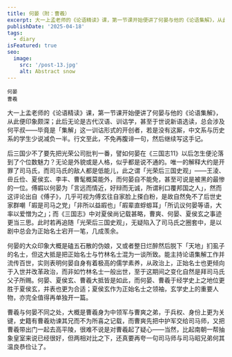 ```yaml
---
title: 何晏（附：曹羲）
excerpt: 大一上孟老师的《论语精读》课，第一节课开始便讲了何晏与他的《论语集解》，从此便印象颇深；此后无论是古代汉语、训诂学，甚至于世说新语选读，总会涉及何平叔——毕竟是「集解」这一训诂形式的开创者，若是没有这厮，中文系与历史系的学生少说减负一半。行文至此，不免再腹诽一句，然后继续写这手记。
publishDate: '2025-04-18'
tags:
  - diary
isFeatured: true
seo:
  image:
    src: '/post-13.jpg'
    alt: Abstract snow
---
```



<div class="flex justify-evenly sm:flex-row flex-col">
  <div class="flex flex-col items-center">
    <RadarChart client:load data={[48, 40, 15, 80, 97]} maxValues={[100, 100, 100, 100, 100]} labels={['统御', '气运', '武勇', '智略', '魅力']} />
    <small class="indent-0">何晏</small>
  </div>
  <div class="flex flex-col items-center">
    <RadarChart client:load data={[64, 68, 69, 81, 87]} maxValues={[100, 100, 100, 100, 100]} labels={['统御', '气运', '武勇', '智略', '魅力']} />
    <small class="indent-0">曹羲</small>
  </div>
</div>

大一上孟老师的《论语精读》课，第一节课开始便讲了何晏与他的《论语集解》，从此便印象颇深；此后无论是古代汉语、训诂学，甚至于世说新语选读，总会涉及何平叔——毕竟是「集解」这一训诂形式的开创者，若是没有这厮，中文系与历史系的学生少说减负一半。行文至此，不免再腹诽一句，然后继续写这手记。

后三国少不了要先把光荣公司批判一番，譬如何晏在《三国志11》以后怎生便沦落到了个位数魅力？无论是外貌或是人格，似乎都是说不通的。唯一的解释大约是开罪了司马氏，而司马氏的敌人都是低能儿，此之谓「光荣后三国史观」——王淩、毌丘俭、夏侯玄、李丰、曹髦概莫能外，而何晏自不能免，甚至可说是被黑的最惨的一位。傅嘏以何晏为「言远而情近，好辩而无诚，所谓利口覆邦国之人」，然而这评论出自《傅子》，几乎可视为傅玄往自家脸上搽白粉，是故自然免不了后世史家群嘲「嘏是司马之党」「非所以益嘏也」「嘏辈直蜉蝣耳」「所讥议何晏等语，大率以爱憎为之」；而《三国志》中对夏侯尚记载甚略，曹爽、何晏、夏侯玄之事迹更当三思。此时若再追随「光荣后三国史观」，无疑陷入了司马氏之圈套中，是以剧中总会为正始名士宕开一笔，几成羡余。

何晏的大众印象大概是磕五石散的伪娘，又或者整日烂醉然后脱下「天地」扪虱子的名士，但这大抵是把正始名士与竹林名士混为一谈所致。能主持论语集解工作并流传百世，实则表明何晏自身有着极高的儒学素养，从政治上，正始名士也更倾向于入世并改革政治，而非如竹林名士一般出世，至于这期间之变化自然是拜司马氏父子所赐。何晏、夏侯玄、曹羲大抵皆是如此，而何晏、曹羲于经学史上之地位更胜于夏侯玄，并表也更为合适；夏侯玄作为正始名士之领袖，玄学史上的重要人物，亦完全值得再单独开一篇。

曹羲与何晏不同之处，大概是曹羲身为中领军与曹爽之弟，于兵权、身份上更为关键，史籍有曹羲劝谏其兄而不为所喜之记载，而曹爽先把中护军交给司马师，又把曹羲带出门一起去高平陵，很难不说是对曹羲起了疑心——当然，比起南朝一帮抽象皇室来说已经很好，但两相对比之下，还真要再夸一句司马师与司马昭兄弟何其温良恭俭让了。
